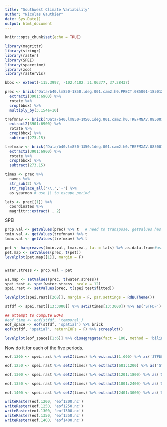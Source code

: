 ```yaml
---
title: "Southwest Climate Variability"
author: "Nicolas Gauthier"
date: Sys.Date()
output: html_document
---
```


```r
knitr::opts_chunk$set(echo = TRUE)
```


```r
library(magrittr)
library(stringr)
library(raster)
library(SPEI)
library(spacetime)
library(zoo)
library(rasterVis)
```



```r
bbox <- extent(-115.3997, -102.4102, 31.06377, 37.28437)
```



```r
prec <- brick('Data/b40.lm850-1850.1deg.001.cam2.h0.PRECT.085001-185012.nc') %>% 
  extract2(3901:6900) %>% 
  rotate %>%
  crop(bbox) %>%
  multiply_by(3.154e+10)

trefmnav <- brick('Data/b40.lm850-1850.1deg.001.cam2.h0.TREFMNAV.085001-185012.nc') %>%
  extract2(3901:6900) %>%
  rotate %>%
  crop(bbox) %>%
  subtract(273.15)
  
trefmxav <- brick('Data/b40.lm850-1850.1deg.001.cam2.h0.TREFMXAV.085001-185012.nc') %>%
  extract2(3901:6900) %>%
  rotate %>%
  crop(bbox) %>%
  subtract(273.15)
```

```r
times <- prec %>% 
  names %>% 
  str_sub(2) %>% 
  str_replace_all('\\.','-') %>% 
  as.yearmon # use \\ to escape period
```

```r
lats <- prec[[1]] %>%
  coordinates %>%
  magrittr::extract( , 2)
```

SPEI
```r
prcp.val <- getValues(prec) %>% t   # need to transpose, getValues has rows for space and columns for time, hargreaves wants columns for space and rows for time
tmin.val <- getValues(trefmnav) %>% t
tmax.val <- getValues(trefmxav) %>% t
```


```r
pet <- hargreaves(tmin.val, tmax.val, lat = lats) %>% as.data.frame#as.matrix#, Pre = prcp.val) %>% as.matrix# using one latitude for now
pet.map <- setValues(prec, t(pet))
levelplot(pet.map[[1]], margin = F)


water.stress <- prcp.val - pet

ws.map <- setValues(prec, t(water.stress))
spei.test <- spei(water.stress, scale = 12)
spei.rast <- setValues(prec, t(spei.test$fitted))

levelplot(spei.rast[[268]], margin = F, par.settings = RdBuTheme())
```

```r
stfdf <- spei.rast[[13:3000]] %>% setZ(times[13:3000]) %>% as('STFDF')
```


```r
## attempt to compute EOFs
#eof_time <- eof(stfdf, 'temporal')
eof_space <- eof(stfdf, 'spatial') %>% brick
eof(stfdf, 'spatial', returnEOFs = F) %>% screeplot()
```

```r
levelplot(eof_space[[1:6]] %>% disaggregate(fact = 100, method = 'bilinear'), par.settings = RdBuTheme())
```

Now do it for each of the five periods.

```r
eof.1200 <- spei.rast %>% setZ(times) %>% extract2(1:600) %>% as('STFDF') %>% eof('spatial') %>% brick %>% extract2(1:6) %>% disaggregate(fact = 100, method = 'bilinear') %T>% levelplot(par.settings = RdBuTheme())
```
```r
eof.1250 <- spei.rast %>% setZ(times) %>% extract2(601:1200) %>% as('STFDF') %>% eof('spatial') %>% brick %>% extract2(1:6) %>% disaggregate(fact = 100, method = 'bilinear') %T>% levelplot(par.settings = RdBuTheme())
```

```r
eof.1300 <- spei.rast %>% setZ(times) %>% extract2(1201:1800) %>% as('STFDF') %>% eof('spatial') %>% brick %>% extract2(1:6) %>% disaggregate(fact = 100, method = 'bilinear') %T>% levelplot(par.settings = RdBuTheme())
```

```r
eof.1350 <- spei.rast %>% setZ(times) %>% extract2(1801:2400) %>% as('STFDF') %>% eof('spatial') %>% brick %>% extract2(1:6) %>% disaggregate(fact = 100, method = 'bilinear') %T>% levelplot(par.settings = RdBuTheme())
```

```r
eof.1400 <- spei.rast %>% setZ(times) %>% extract2(2401:3000) %>% as('STFDF') %>% eof('spatial') %>% brick %>% extract2(1:6) %>% disaggregate(fact = 100, method = 'bilinear') %T>% levelplot(par.settings = RdBuTheme())
```
      
      
      
```r
writeRaster(eof.1200, 'eof1200.nc')
writeRaster(eof.1250, 'eof1250.nc')
writeRaster(eof.1300, 'eof1300.nc')
writeRaster(eof.1350, 'eof1350.nc')
writeRaster(eof.1400, 'eof1400.nc')

```
